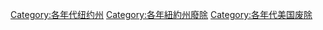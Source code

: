 [[Category:各年代纽约州|Category:各年代纽约州]]
[[Category:各年紐約州廢除|Category:各年紐約州廢除]]
[[Category:各年代美国废除|Category:各年代美国废除]]